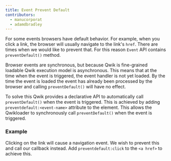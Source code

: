 ```yaml
---
title: Event Prevent Default
contributors:
  - manucorporat
  - adamdbradley
---
```


For some events browsers have default behavior. For example, when you click a link, the browser will usually navigate to the link's `href`. There are times when we would like to prevent that. For this reason `Event` API contains `preventDefault()` method.

Browser events are synchronous, but because Qwik is fine-grained loadable Qwik execution model is asynchronous. This means that at the time when the event is triggered, the event handler is not yet loaded. By the time the event is loaded the event has already been processed by the browser and calling `preventDefault()` will have no effect.

To solve this Qwik provides a declarative API to automatically call `preventDefault()` when the event is triggered. This is achieved by adding `preventdefault:<event-name>` attribute to the element. This allows the Qwikloader to synchronously call `preventDefault()` when the event is triggered.

### Example

Clicking on the link will cause a navigation event. We wish to prevent this and call our callback instead. Add `preventdefault:click` to the `<a href>` to achieve this.
